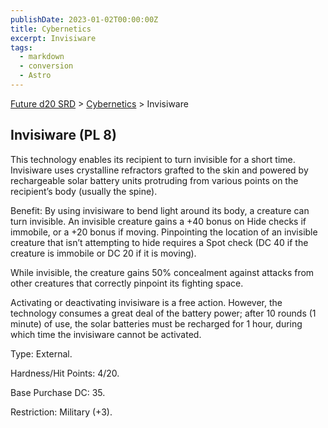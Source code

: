 ```yaml
---
publishDate: 2023-01-02T00:00:00Z
title: Cybernetics
excerpt: Invisiware
tags:
  - markdown
  - conversion
  - Astro
---
```






[Future d20 SRD](/#futureD20) > [Cybernetics](future-d20-srd-cybernetics-index) > Invisiware




## Invisiware (PL 8)


This technology enables its recipient to turn invisible for a short time. Invisiware uses crystalline refractors grafted to the skin and powered by rechargeable solar battery units protruding from various points on the recipient’s body (usually the spine).


Benefit: By using invisiware to bend light around its body, a creature can turn invisible. An invisible creature gains a +40 bonus on Hide checks if immobile, or a +20 bonus if moving. Pinpointing the location of an invisible creature that isn’t attempting to hide requires a Spot check (DC 40 if the creature is immobile or DC 20 if it is moving).


While invisible, the creature gains 50% concealment against attacks from other creatures that correctly pinpoint its fighting space.


Activating or deactivating invisiware is a free action. However, the technology consumes a great deal of the battery power; after 10 rounds (1 minute) of use, the
solar batteries must be recharged for 1 hour, during which time the invisiware cannot be activated.


Type: External.


Hardness/Hit Points: 4/20.


Base Purchase DC: 35.


Restriction: Military (+3).



